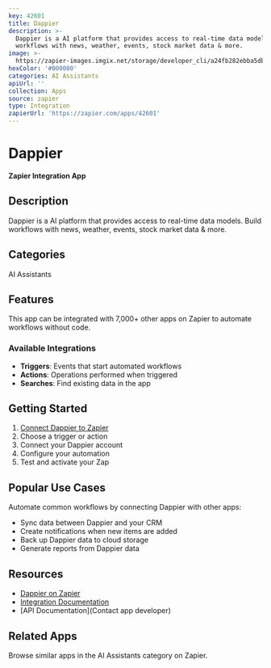 ```yaml
---
key: 42601
title: Dappier
description: >-
  Dappier is a AI platform that provides access to real-time data models. Build
  workflows with news, weather, events, stock market data & more.
image: >-
  https://zapier-images.imgix.net/storage/developer_cli/a24fb282ebba5db927bb71a5cc26c7cc.png?auto=format%2Ccompress&ixlib=python-3.0.0&q=50
hexColor: '#000000'
categories: AI Assistants
apiUrl: ''
collection: Apps
source: zapier
type: Integration
zapierUrl: 'https://zapier.com/apps/42601'
---
```

# Dappier

**Zapier Integration App**

## Description

Dappier is a AI platform that provides access to real-time data models. Build workflows with news, weather, events, stock market data & more.

## Categories

AI Assistants

## Features

This app can be integrated with 7,000+ other apps on Zapier to automate workflows without code.

### Available Integrations

- **Triggers**: Events that start automated workflows
- **Actions**: Operations performed when triggered
- **Searches**: Find existing data in the app

## Getting Started

1. [Connect Dappier to Zapier](https://zapier.com/apps/42601)
2. Choose a trigger or action
3. Connect your Dappier account
4. Configure your automation
5. Test and activate your Zap

## Popular Use Cases

Automate common workflows by connecting Dappier with other apps:

- Sync data between Dappier and your CRM
- Create notifications when new items are added
- Back up Dappier data to cloud storage
- Generate reports from Dappier data

## Resources

- [Dappier on Zapier](https://zapier.com/apps/42601)
- [Integration Documentation](https://zapier.com/apps/42601/integrations)
- [API Documentation](Contact app developer)

## Related Apps

Browse similar apps in the AI Assistants category on Zapier.

